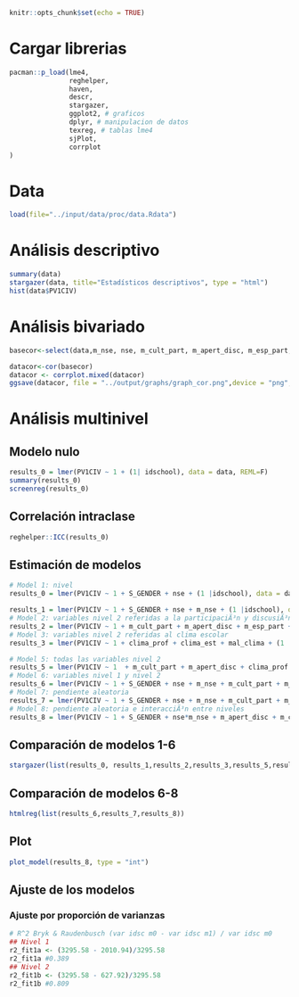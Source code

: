 ```r
knitr::opts_chunk$set(echo = TRUE)
```

# Cargar librerias
```r
pacman::p_load(lme4,
               reghelper,
               haven,
               descr,
               stargazer,
               ggplot2, # graficos
               dplyr, # manipulacion de datos
               texreg, # tablas lme4
               sjPlot,
               corrplot
)
```

# Data
```r
load(file="../input/data/proc/data.Rdata")
```

# Análisis descriptivo
```r
summary(data)
stargazer(data, title="Estadísticos descriptivos", type = "html")
hist(data$PV1CIV)
```

# Análisis bivariado 
```r
basecor<-select(data,m_nse, nse, m_cult_part, m_apert_disc, m_esp_part,m_nse, PV1CIV)

datacor<-cor(basecor)
datacor <- corrplot.mixed(datacor)
ggsave(datacor, file = "../output/graphs/graph_cor.png",device = "png",width = 35,height = 25,dpi = "retina",units = "cm")
```

# Análisis multinivel
## Modelo nulo  
```r
results_0 = lmer(PV1CIV ~ 1 + (1| idschool), data = data, REML=F)
summary(results_0)
screenreg(results_0) 
```

## Correlación intraclase  
```r
reghelper::ICC(results_0)
```

## Estimación de modelos
```r
# Model 1: nivel 
results_0 = lmer(PV1CIV ~ 1 + S_GENDER + nse + (1 |idschool), data = data, REML=F)

results_1 = lmer(PV1CIV ~ 1 + S_GENDER + nse + m_nse + (1 |idschool), data = data, REML=F)
# Model 2: variables nivel 2 referidas a la participaciÃ³n y discusiÃ³n  
results_2 = lmer(PV1CIV ~ 1 + m_cult_part + m_apert_disc + m_esp_part + (1 | idschool), data = data, REML=F)
# Model 3: variables nivel 2 referidas al clima escolar  
results_3 = lmer(PV1CIV ~ 1 + clima_prof + clima_est + mal_clima + (1 | idschool), data = data, REML=F)

# Model 5: todas las variables nivel 2  
results_5 = lmer(PV1CIV ~ 1  + m_cult_part + m_apert_disc + clima_prof + clima_est + mal_clima + m_esp_part + (1 | idschool), data = data, REML=F)
# Model 6: variables nivel 1 y nivel 2  
results_6 = lmer(PV1CIV ~ 1 + S_GENDER + nse + m_nse + m_cult_part + m_apert_disc + clima_prof + clima_est + mal_clima + m_esp_part + (1 | idschool), data = data, REML=F)
# Model 7: pendiente aleatoria  
results_7 = lmer(PV1CIV ~ 1 + S_GENDER + nse + m_nse + m_cult_part + m_apert_disc + clima_prof + clima_est + mal_clima + m_esp_part + (1 + nse | idschool), data = data, REML=F)
# Model 8: pendiente aleatoria e interacciÃ³n entre niveles  
results_8 = lmer(PV1CIV ~ 1 + S_GENDER + nse*m_nse + m_apert_disc + m_cult_part + m_nse + clima_prof + clima_est + mal_clima + m_esp_part + (1 + nse | idschool), data = data, REML=F)
```

## Comparación de modelos 1-6
```r
stargazer(list(results_0, results_1,results_2,results_3,results_5,results_6), type="html")
```

## Comparación de modelos 6-8
```r
htmlreg(list(results_6,results_7,results_8))
```

## Plot
```r
plot_model(results_8, type = "int")
```

## Ajuste de los modelos   
### Ajuste por proporción de varianzas   
```r
# R^2 Bryk & Raudenbusch (var idsc m0 - var idsc m1) / var idsc m0  
## Nivel 1  
r2_fit1a <- (3295.58 - 2010.94)/3295.58
r2_fit1a #0.389
## Nivel 2  
r2_fit1b <- (3295.58 - 627.92)/3295.58
r2_fit1b #0.809
```